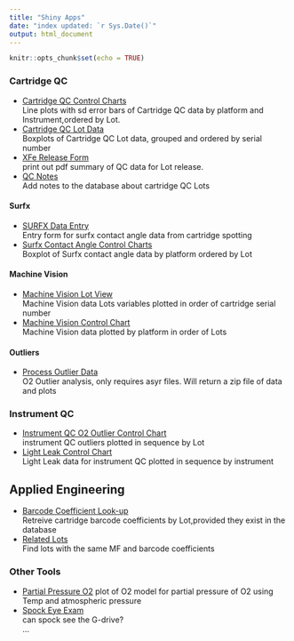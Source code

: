 ```yaml
---
title: "Shiny Apps"
date: "index updated: `r Sys.Date()`"
output: html_document
---
```


```r
knitr::opts_chunk$set(echo = TRUE)
```

### Cartridge QC
+ [Cartridge QC Control Charts](/jarsenault/XFeCC)  
Line plots with sd error bars of Cartridge QC data by platform and Instrument,ordered by Lot.  
+ [Cartridge QC Lot Data](/jarsenault/XFeCCLot)  
Boxplots of Cartridge QC Lot data, grouped and ordered by serial number  
+ [XFe Release Form](/jarsenault/alt_rfs)  
print out pdf summary of QC data for Lot release.  
+ [QC Notes](/jarsenault/QCNOTES)  
Add notes to the database about cartridge QC Lots  

  
#### Surfx
+ [SURFX Data Entry](/jarsenault/SURFXentry)  
Entry form for surfx contact angle data from cartridge spotting  
+ [Surfx Contact Angle Control Charts](/jarsenault/SurfxContactAngle)  
Boxplot of Surfx contact angle data by platform ordered by Lot  
  
#### Machine Vision
+ [Machine Vision Lot View](/jarsenault/MVData)  
Machine Vision data Lots variables plotted in order of cartridge serial number  
+ [Machine Vision Control Chart](/jarsenault/MVplatformview)  
Machine Vision data plotted by platform in order of Lots  
  
#### Outliers
+ [Process Outlier Data](/jarsenault/Outliers)  
O2 Outlier analysis, only requires asyr files. Will return a zip file of data and plots 
  
### Instrument QC  
+ [Instrument QC O2 Outlier Control Chart](/jarsenault/InstQCOL)  
instrument QC outliers plotted in sequence by Lot  
+ [Light Leak Control Chart](/jarsenault/lightLeakApp)  
Light Leak data for instrument QC plotted in sequence by instrument  
    
## Applied Engineering  
+ [Barcode Coefficient Look-up](/jarsenault/GetBarcodeCoefs)  
Retreive cartridge barcode coefficients by Lot,provided they exist in the database  
+ [Related Lots](/jarsenault/related_lots)   
Find lots with the same MF and barcode coefficients  
  
### Other Tools
+ [Partial Pressure O2](/jarsenault/partialpressureO2)
plot of O2 model for partial pressure of O2 using Temp and atmospheric pressure
+ [Spock Eye Exam](/jarsenault/eye_exam)  
can spock see the G-drive?   
...

